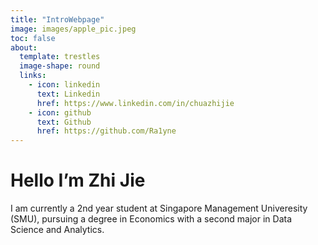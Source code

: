 ```yaml
---
title: "IntroWebpage"
image: images/apple_pic.jpeg
toc: false
about: 
  template: trestles
  image-shape: round
  links: 
    - icon: linkedin
      text: Linkedin
      href: https://www.linkedin.com/in/chuazhijie
    - icon: github
      text: Github
      href: https://github.com/Ra1yne 
---
```


# Hello I'm Zhi Jie

I am currently a 2nd year student at Singapore Management Univeresity (SMU), pursuing a degree in Economics with a second major in Data Science and Analytics. 


